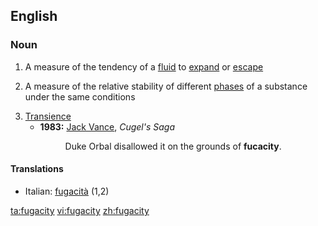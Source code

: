 ==English==

===Noun===
{{wikipedia}}
{{en-noun|fugacities}}

# A measure of the tendency of a [[fluid]] to [[expand]] or [[escape]]
#{{physics}} A measure of the relative stability of different [[phase]]s of a substance under the same conditions
# [[transience|Transience]]
#* '''1983:''' [[w:Jack_Vance|Jack Vance]], ''Cugel's Saga''
#*: Duke Orbal disallowed it on the grounds of '''fucacity'''.

====Translations====
{{top}}
*Italian: [[fugacità]] {{f}} (1,2)
{{mid}}

{{bottom}}

[[ta:fugacity]]
[[vi:fugacity]]
[[zh:fugacity]]